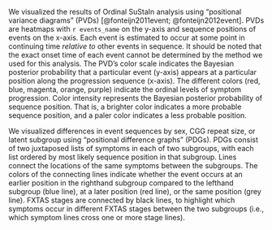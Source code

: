 We visualized the results of Ordinal SuStaIn analysis
using "positional variance diagrams" (PVDs) 
[@fonteijn2011event; @fonteijn2012event].
PVDs are heatmaps with `r events_name` on the y-axis
and sequence positions of events on the x-axis.
Each event is estimated to occur at some point in continuing time
*relative to* other events in sequence.
It should be noted that the exact onset time of each event
cannot be determined by the method we used for this analysis.
The PVD's color scale indicates the Bayesian posterior probability that
a particular event (y-axis)
appears at a particular position along the progression sequence (x-axis).
The different colors (red, blue, magenta, orange, purple)
indicate the ordinal levels of symptom progression.
Color intensity represents the Bayesian posterior probability 
of sequence position.
That is, a brighter color indicates a more probable sequence position,
and a paler color indicates a less probable position.

We visualized differences in event sequences by 
sex, 
CGG repeat size, or 
latent subgroup 
using “positional difference graphs” (PDGs). 
PDGs consist of two juxtaposed lists of symptoms in each of two subgroups, 
with each list ordered by most likely sequence position in that subgroup. 
Lines connect the locations of the same symptoms between the subgroups. 
The colors of the connecting lines indicate whether the event occurs at 
an earlier position in the righthand subgroup compared to the lefthand subgroup 
(blue line), 
at a later position (red line), 
or the same position (grey line). 
FXTAS stages are connected by black lines, 
to highlight which symptoms occur in different FXTAS stages 
between the two subgroups 
(i.e., which symptom lines cross one or more stage lines).
